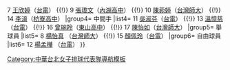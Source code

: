 {{Navbox
| name  = 2013年亞洲女子排球俱樂部錦標賽中華女子排球代表隊
| title = [[2013年亞洲女子排球俱樂部錦標賽|<span style="color:white;">2013年亞洲女子排球俱樂部錦標賽</span>]][[中華台北女子排球代表隊|<span style="color:white;">中華女子排球代表隊</span>]]
| titlestyle = background:navy; color:red;
| groupstyle = background:navy; color:#FFFFFF;
|group1=總教練
|list1=  [[姚承杉]]
|group2=助理教練
|list2=  [[李鎮鰻]]
|group3= 攻擊手
|list3= 5 [[李姿瑩]]（[[國立台灣師範大學女子排球隊|台灣師大]]） {{!}} 7 [[王欣婷]]（[[台灣電力公司排球隊|台電]]） {{!}} 9 [[張瓈文]]（[[內湖高中]]） {{!}} 10 [[陳菀婷]]（[[國立台灣師範大學女子排球隊|台灣師大]]） {{!}} 14 [[李淯]]（[[枋寮高中]]）
|group4= 中間手
|list4= 11 [[吳淑芬]]（[[台灣電力公司排球隊|台電]]） {{!}} 13 [[溫憶慈]]（[[台灣電力公司排球隊|台電]]） {{!}} 16 [[曾琬羚]]（[[臺北市私立東山高級中學|東山高中]]） {{!}} 17 [[陳怡如]]（[[國立台灣師範大學女子排球隊|台灣師大]]）
|group5= 舉球員
|list5= 8 [[楊怡真]] （[[國立台灣師範大學女子排球隊|台灣師大]]） {{!}} 15 [[顏佩玲]]（[[台灣電力公司排球隊|台電]]）
|group6= 自由球員
|list6= 12 [[楊孟樺]] （[[台灣電力公司排球隊|台電]]）
}}<noinclude>
[[Category:中華台北女子排球代表隊導航模板]]
</noinclude>